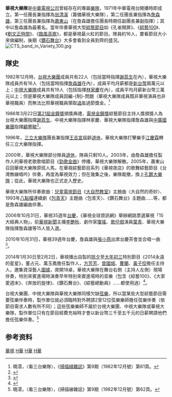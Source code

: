 '''華視大樂隊'''是[[中華電視公司|中華電視公司]]曾經存在的專屬[[樂隊|樂隊]]，1971年中華電視台開播時即成立。第一任團長兼指揮為[[翁清溪|翁清溪]]（籌備華視大樂隊），第二任團長兼指揮為[[詹森雄|詹森雄]]，第三任團長兼指揮為[[蕭東山|蕭東山]]（在詹森雄擔任團長時期任副團長兼副指揮）；其中以詹森雄為最著名。當年伴奏華視大型[[綜藝節目|綜藝節目]]如《孔雀開屏》、《[[綜藝100|綜藝100]]》、《[[劉文正時間|劉文正時間]]》、《[[臨風高歌|臨風高歌]]》，都是華視最火紅的節目。隊員約16人，要看節目大小來做編制，後期《[[鑽石舞台|鑽石舞台]]》大多會看到全員到齊的盛況。
[[File:CTS_band_in_Variety_100.jpg|thumb]]

==隊史==
{{Note24hUTC+8}}
1982年12月時，[[台視大樂團|台視大樂團]]成員共有22人（包括當時指揮[[謝荔生|謝荔生]]在內），華視大樂隊成員共有16人（包括當時指揮[[詹森雄|詹森雄]]在內），成員平均月薪都是[[新台幣|新台幣]]兩萬元以上；[[中視大樂隊|中視大樂隊]]成員共有19人（包括指揮[[林家慶_(音樂人)|林家慶]]在內），成員平均月薪新台幣三萬元以上；但是華視大樂隊成員因編-{制}-問題（華視大樂隊成員既非華視演員也非華視職員）而無法比照華視職員領取[[過年|過年]]過節獎金。<ref>曉澐，〈看三台樂隊〉，《[[掃描綫雜誌|掃描綫雜誌]]》第9期（1982年12月號）第61頁。</ref>

1986年3月22日[[第21屆金鐘獎|第21屆金鐘獎]]頒獎典禮，[[電視金鐘獎|電視金鐘獎]]綜藝節目主持人獎頒獎人為台視大樂團指揮[[謝荔生|謝荔生]]、中視大樂隊指揮林家慶、華視大樂隊指揮詹森雄與[[中廣國樂團|中廣國樂團]]指揮[[顧豐毓|顧豐毓]]<ref>{{Cite news|url=https://www.youtube.com/watch?v=OlV7FwezUUM|author=華視懷舊頻道|language=zh-tw|title=【第21屆金鐘獎】《雙星報喜》首次獲獎 致詞內容充滿笑點！好搭檔五年相處沒萌生愛情 巴戈鬆口氣 鄒美儀虧：我知道你不敢／頒獎人：詹森雄、林家慶、顧豐毓、謝荔生|work=[[YouTube|YouTube]]|date=2022-02-18|accessdate=2022-03-04|archive-date=2022-03-04|archive-url=https://web.archive.org/web/20220304014723/https://www.youtube.com/watch?v=OlV7FwezUUM|dead-url=no}}</ref>。

1996年，[[三立大樂隊|三立大樂隊]]團長兼指揮[[王吉宣|王吉宣]]屆齡[[退休|退休]]，華視大樂隊打擊樂手[[江慶霖|江慶霖]]轉任三立大樂隊指揮。

2000年，華視大樂隊部分隊員[[退休|退休]]，隊員只剩10人。2003年，由詹森雄擔任製作人的華視老歌歌唱節目《[[勁歌金曲五十年|勁歌金曲]]》停播，華視大樂隊解散。2005年，蕭東山召回華視大樂隊原班人馬，在華視綜藝節目系列《華視夜店》的歌舞綜藝節目《台灣無線唱吟》伴奏，再度為華視效力；但在幾集之後，樂隊裁撤，換上[[孔鏘|孔鏘大樂隊]]；從此，華視大樂隊也正式走入歷史。

華視大樂隊所伴奏歌曲：[[兒童電視節目|兒童電視節目]]《[[大自然教室|大自然教室]]》主題曲〈大自然的奇妙〉、1993年[[八點檔|八點檔]]連續劇《[[包青天_(1993年電視劇)|包青天]]》主題曲〈包青天〉、《鑽石舞台》主題曲……等，都是詹森雄編曲伴奏。

2006年10月31日，華視35週年[[台慶|台慶]]，《華視全球資訊網》舉辦網路票選華視「15大經典人物」，前[[華視新聞|華視新聞]]主播[[李艷秋_(主播)|李艷秋]]、劇作家[[瓊瑤|瓊瑤]]、[[歌仔戲|歌仔戲]]演員[[葉青|葉青]]、華視大樂隊指揮詹森雄等15人皆入選。

2010年10月31日，華視39週年台慶，詹森雄與[[張小燕_(臺灣)|張小燕]]出席台慶茶會並合唱一曲<ref>{{Cite web|url=http://news.cts.com.tw/cts/entertain/201010/201010310598140.html|author=[[連昭慈|連昭慈]]、薛松乾、王又慶|language=zh-tw|title=華視39歲生日 藝人回娘家獻唱|publisher=華視新聞|date=2010-10-31|accessdate=2015-09-25|archive-date=2020-02-18|archive-url=https://web.archive.org/web/20200218190738/http://news.cts.com.tw/cts/entertain/201010/201010310598140.html|dead-url=no}}</ref>。

2014年1月30日至2月2日，華視播出自製的[[除夕|除夕]]至[[大年初三|大年初三]]特別節目《2014永遠的星星》，董占元、萬玉鳳擔任製作人，[[方芳芳|方芳芳]]、[[曾國城|曾國城]]、[[曹蘭|曹蘭]]、[[黃子佼|黃子佼]]擔任主持人，邀集資深藝人[[圍爐|圍爐]]，席開18桌，華視大樂隊在舞台右側（主持人左側）現場伴奏，特別來賓進場時演奏早年特別來賓進場時的音樂（包含《綜藝100》、《大家愛週末》、《奔放的旋律》、《鑽石舞台》、《綜藝總動員》……都使用過）<ref>{{YouTube|voK-XOy5D4s|0130永遠的星星：除夕圍爐大團圓-1}}</ref>。

台視大樂團、中視大樂隊與華視大樂隊同樣欠缺[[弦樂|弦樂]]，所以當某些大型綜藝節目需要弦樂伴奏時，製作單位就必須臨時對外聘請2至12位弦樂樂師擔任弦樂伴奏（依節目需求人數有所不同）；這些弦樂樂師不屬於台視大樂團、中視大樂隊或華視大樂隊，製作單位只有在節目經費充裕時才會以新台幣三千至五千元的日薪聘請他們擔任弦樂伴奏。<ref>曉澐，〈看三台樂隊〉，《掃描線雜誌》第9期（1982年12月號）第62頁。</ref>

==参考资料==
{{reflist}}

[[Category:華視|]]
[[Category:台灣電視樂團|H華]]
[[Category:1971年成立的音樂團體|H華]]
[[Category:2003年台灣廢除|H華]]